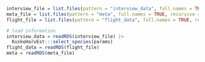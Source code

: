 
```r
interview_file = list.files(pattern = "interview_data", full.names = TRUE, recursive = TRUE)
meta_file = list.files(pattern = "meta", full.names = TRUE, recursive = TRUE)
flight_file = list.files(pattern = "flight_data", full.names = TRUE, recursive = TRUE)

# load information
interview_data = readRDS(interview_file) |>
  KuskoHarvEst:::select_species(params)
flight_data = readRDS(flight_file)
meta = readRDS(meta_file)
```

